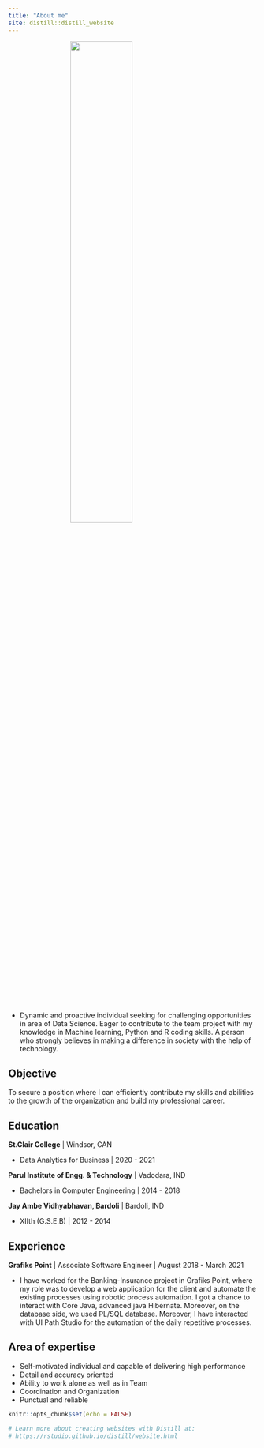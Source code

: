 ```yaml
---
title: "About me"
site: distill::distill_website
---
```

 
![](my.jpg){style="width:50.0%;left: 25%;position: relative;"}
          
-   Dynamic and proactive individual seeking for challenging opportunities in area of Data Science. Eager to contribute to the team project with my knowledge in Machine learning, Python and R coding skills. A person who strongly believes in making a difference in society with the help of technology.

## Objective

To secure a position where I can efficiently contribute my skills and abilities to the growth of the organization and build my professional career.

## Education

**St.Clair College** \| Windsor, CAN

-   Data Analytics for Business \| 2020 - 2021

**Parul Institute of Engg. & Technology** \| Vadodara, IND

-   Bachelors in Computer Engineering \| 2014 - 2018

**Jay Ambe Vidhyabhavan, Bardoli** \| Bardoli, IND

-   XIIth (G.S.E.B) \| 2012 - 2014

## Experience

**Grafiks Point** \| Associate Software Engineer \| August 2018 - March 2021

-   I have worked for the Banking-Insurance project in Grafiks Point, where my role was to develop a web application for the client and automate the existing processes using robotic process automation. I got a chance to interact with Core Java, advanced java Hibernate. Moreover, on the database side, we used PL/SQL database. Moreover, I have interacted with UI Path Studio for the automation of the daily repetitive processes.

## Area of expertise              

- Self-motivated individual and capable of delivering high performance            
- Detail and accuracy oriented                
- Ability to work alone as well as in Team                
- Coordination and Organization                 
- Punctual and reliable                                
 

```r
knitr::opts_chunk$set(echo = FALSE)

# Learn more about creating websites with Distill at:
# https://rstudio.github.io/distill/website.html

```
